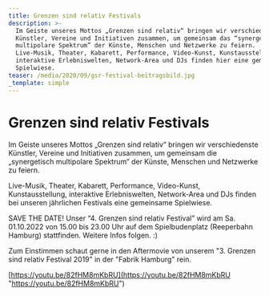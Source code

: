 ```yaml
---
title: Grenzen sind relativ Festivals
description: >-
  Im Geiste unseres Mottos „Grenzen sind relativ“ bringen wir verschiedenste
  Künstler, Vereine und Initiativen zusammen, um gemeinsam das “synergetisch
  multipolare Spektrum” der Künste, Menschen und Netzwerke zu feiern.
  Live-Musik, Theater, Kabarett, Performance, Video-Kunst, Kunstausstellung,
  interaktive Erlebniswelten, Network-Area und DJs finden hier eine gemeinsame
  Spielwiese.
teaser: /media/2020/09/gsr-festival-beitragsbild.jpg
_template: simple
---
```


# Grenzen sind relativ Festivals

Im Geiste unseres Mottos „Grenzen sind relativ“ bringen wir verschiedenste Künstler, Vereine und Initiativen zusammen, um gemeinsam die „synergetisch multipolare Spektrum“ der Künste, Menschen und Netzwerke zu feiern.

Live-Musik, Theater, Kabarett, Performance, Video-Kunst, Kunstausstellung, interaktive Erlebniswelten, Network-Area und DJs finden bei unseren jährlichen Festivals eine gemeinsame Spielwiese.

SAVE THE DATE! Unser “4. Grenzen sind relativ Festival” wird am Sa. 01.10.2022 von 15.00 bis 23.00 Uhr auf dem Spielbudenplatz (Reeperbahn Hamburg) stattfinden. Weitere Infos folgen. :)

Zum Einstimmen schaut gerne in den Aftermovie von unserem "3. Grenzen sind relativ Festival 2019" in der "Fabrik Hamburg" rein.

[https://youtu.be/82fHM8mKbRU](https://youtu.be/82fHM8mKbRU "https://youtu.be/82fHM8mKbRU")
